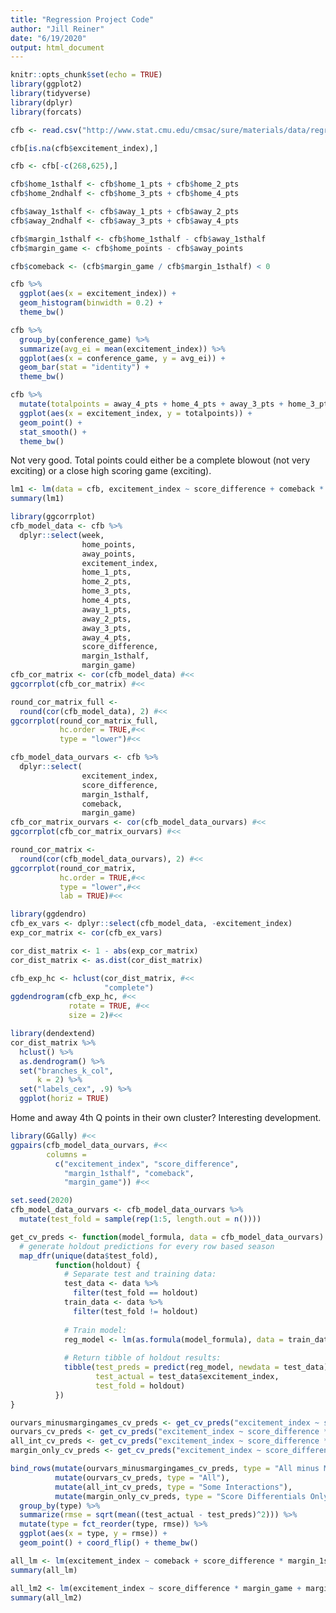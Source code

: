 ```yaml
---
title: "Regression Project Code"
author: "Jill Reiner"
date: "6/19/2020"
output: html_document
---
```


```r
knitr::opts_chunk$set(echo = TRUE)
library(ggplot2)
library(tidyverse)
library(dplyr)
library(forcats)
```

```r
cfb <- read.csv("http://www.stat.cmu.edu/cmsac/sure/materials/data/regression_projects/cfb_2019_games.csv")

cfb[is.na(cfb$excitement_index),]

cfb <- cfb[-c(268,625),]

cfb$home_1sthalf <- cfb$home_1_pts + cfb$home_2_pts 
cfb$home_2ndhalf <- cfb$home_3_pts + cfb$home_4_pts

cfb$away_1sthalf <- cfb$away_1_pts + cfb$away_2_pts
cfb$away_2ndhalf <- cfb$away_3_pts + cfb$away_4_pts

cfb$margin_1sthalf <- cfb$home_1sthalf - cfb$away_1sthalf
cfb$margin_game <- cfb$home_points - cfb$away_points

cfb$comeback <- (cfb$margin_game / cfb$margin_1sthalf) < 0
```

```r
cfb %>%
  ggplot(aes(x = excitement_index)) +
  geom_histogram(binwidth = 0.2) +
  theme_bw()
```

```r
cfb %>%
  group_by(conference_game) %>%
  summarize(avg_ei = mean(excitement_index)) %>%
  ggplot(aes(x = conference_game, y = avg_ei)) +
  geom_bar(stat = "identity") +
  theme_bw()
```

```r
cfb %>%
  mutate(totalpoints = away_4_pts + home_4_pts + away_3_pts + home_3_pts + away_2_pts + home_2_pts + away_1_pts + home_1_pts) %>%
  ggplot(aes(x = excitement_index, y = totalpoints)) +
  geom_point() +
  stat_smooth() +
  theme_bw()
```

Not very good. Total points could either be a complete blowout (not very exciting) or a close high scoring game (exciting).

```r
lm1 <- lm(data = cfb, excitement_index ~ score_difference + comeback * margin_1sthalf)
summary(lm1)
```

```r
library(ggcorrplot)
cfb_model_data <- cfb %>%
  dplyr::select(week,
                home_points, 
                away_points,
                excitement_index,
                home_1_pts,
                home_2_pts, 
                home_3_pts,
                home_4_pts,
                away_1_pts,
                away_2_pts, 
                away_3_pts,
                away_4_pts,
                score_difference, 
                margin_1sthalf,
                margin_game)
cfb_cor_matrix <- cor(cfb_model_data) #<<
ggcorrplot(cfb_cor_matrix) #<<
```

```r
round_cor_matrix_full <- 
  round(cor(cfb_model_data), 2) #<<
ggcorrplot(round_cor_matrix_full, 
           hc.order = TRUE,#<<
           type = "lower")#<<
```

```r
cfb_model_data_ourvars <- cfb %>%
  dplyr::select(
                excitement_index,
                score_difference, 
                margin_1sthalf,
                comeback,
                margin_game)
cfb_cor_matrix_ourvars <- cor(cfb_model_data_ourvars) #<<
ggcorrplot(cfb_cor_matrix_ourvars) #<<
```

```r
round_cor_matrix <- 
  round(cor(cfb_model_data_ourvars), 2) #<<
ggcorrplot(round_cor_matrix, 
           hc.order = TRUE,#<<
           type = "lower",#<<
           lab = TRUE)#<<
```

```r
library(ggdendro)
cfb_ex_vars <- dplyr::select(cfb_model_data, -excitement_index)
exp_cor_matrix <- cor(cfb_ex_vars)

cor_dist_matrix <- 1 - abs(exp_cor_matrix)
cor_dist_matrix <- as.dist(cor_dist_matrix)

cfb_exp_hc <- hclust(cor_dist_matrix, #<<
                     "complete") 
ggdendrogram(cfb_exp_hc, #<<
             rotate = TRUE, #<<
             size = 2)#<<
```

```r
library(dendextend)
cor_dist_matrix %>%
  hclust() %>%
  as.dendrogram() %>%
  set("branches_k_col", 
      k = 2) %>% 
  set("labels_cex", .9) %>%
  ggplot(horiz = TRUE)
```

Home and away 4th Q points in their own cluster? Interesting development.

```r
library(GGally) #<<
ggpairs(cfb_model_data_ourvars, #<<
        columns =
          c("excitement_index", "score_difference",
            "margin_1sthalf", "comeback",
            "margin_game")) #<<
```


```r
set.seed(2020)
cfb_model_data_ourvars <- cfb_model_data_ourvars %>%
  mutate(test_fold = sample(rep(1:5, length.out = n())))
```

```r
get_cv_preds <- function(model_formula, data = cfb_model_data_ourvars) {
  # generate holdout predictions for every row based season
  map_dfr(unique(data$test_fold), 
          function(holdout) {
            # Separate test and training data:
            test_data <- data %>%
              filter(test_fold == holdout)
            train_data <- data %>%
              filter(test_fold != holdout)
            
            # Train model:
            reg_model <- lm(as.formula(model_formula), data = train_data)
            
            # Return tibble of holdout results:
            tibble(test_preds = predict(reg_model, newdata = test_data),
                   test_actual = test_data$excitement_index,
                   test_fold = holdout) 
          })
}

```

```r
ourvars_minusmargingames_cv_preds <- get_cv_preds("excitement_index ~ score_difference + margin_1sthalf + comeback")
ourvars_cv_preds <- get_cv_preds("excitement_index ~ score_difference * margin_1sthalf + comeback + margin_game")
all_int_cv_preds <- get_cv_preds("excitement_index ~ score_difference * margin_game + margin_1sthalf + comeback")
margin_only_cv_preds <- get_cv_preds("excitement_index ~ score_difference + margin_1sthalf")
```

```r
bind_rows(mutate(ourvars_minusmargingames_cv_preds, type = "All minus Margin Games"),
          mutate(ourvars_cv_preds, type = "All"),
          mutate(all_int_cv_preds, type = "Some Interactions"),
          mutate(margin_only_cv_preds, type = "Score Differentials Only")) %>%
  group_by(type) %>%
  summarize(rmse = sqrt(mean((test_actual - test_preds)^2))) %>%
  mutate(type = fct_reorder(type, rmse)) %>%
  ggplot(aes(x = type, y = rmse)) +
  geom_point() + coord_flip() + theme_bw()
```

```r
all_lm <- lm(excitement_index ~ comeback + score_difference * margin_1sthalf, data = cfb_model_data_ourvars)
summary(all_lm)
```

```r
all_lm2 <- lm(excitement_index ~ score_difference * margin_game + margin_1sthalf + comeback, data = cfb_model_data_ourvars)
summary(all_lm2)
```

